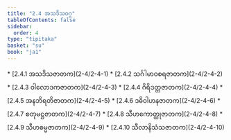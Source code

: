 ```yaml
---
title: "2.4 အသဒိသဝဂ္ဂ"
tableOfContents: false
sidebar:
  order: 4
type: "tipitaka"
basket: "su"
book: "ja1"
---
```



<DynamicBreadcrumb />



<TableOfContents book="ja1" section="2.4">
* [2.4.1 အသဒိသဇာတက](2-4/2-4-1)
* [2.4.2 သင်္ဂါမာဝစရဇာတက](2-4/2-4-2)
* [2.4.3 ဝါလောဒကဇာတက](2-4/2-4-3)
* [2.4.4 ဂိရိဒတ္တဇာတက](2-4/2-4-4)
* [2.4.5 အနဘိရတိဇာတက](2-4/2-4-5)
* [2.4.6 ဒဓိဝါဟနဇာတက](2-4/2-4-6)
* [2.4.7 စတုမဋ္ဌဇာတက](2-4/2-4-7)
* [2.4.8 သီဟကောတ္ထုဇာတက](2-4/2-4-8)
* [2.4.9 သီဟစမ္မဇာတက](2-4/2-4-9)
* [2.4.10 သီလာနိသံသဇာတက](2-4/2-4-10)
</TableOfContents>